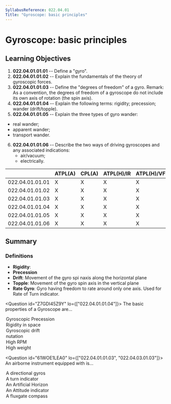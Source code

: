 ```yaml
---
SyllabusReference: 022.04.01
Title: "Gyroscope: basic principles"
---
```


# Gyroscope: basic principles

## Learning Objectives

1.  **022.04.01.01.01** -- Define a "gyro".
2.  **022.04.01.01.02** -- Explain the fundamentals of the theory of gyroscopic
    forces.
3.  **022.04.01.01.03** -- Define the "degrees of freedom" of a gyro. Remark: As
    a convention, the degrees of freedom of a gyroscope do not include its own
    axis of rotation (the spin axis).
4.  **022.04.01.01.04** -- Explain the following terms: rigidity; precession;
    wander (drift/topple).
5.  **022.04.01.01.05** -- Explain the three types of gyro wander:

- real wander;
- apparent wander;
- transport wander.

6.  **022.04.01.01.06** -- Describe the two ways of driving gyroscopes and any
    associated indications:
    - air/vacuum;
    - electrically.

|                 | ATPL(A) | CPL(A) | ATPL(H)/IR | ATPL(H)/VFR | CPL(H) | IR  | CBIR(A) |
| --------------- | ------- | ------ | ---------- | ----------- | ------ | --- | ------- |
| 022.04.01.01.01 | X       | X      | X          | X           | X      | X   | X       |
| 022.04.01.01.02 | X       | X      | X          | X           | X      | X   | X       |
| 022.04.01.01.03 | X       | X      | X          | X           | X      | X   | X       |
| 022.04.01.01.04 | X       | X      | X          | X           | X      | X   |         |
| 022.04.01.01.05 | X       | X      | X          | X           | X      | X   |         |
| 022.04.01.01.06 | X       | X      | X          | X           | X      | X   | X       |

## Summary

### Definitions

- **Rigidity**:
- **Precession**
- **Drift**: Movement of the gyro spi naxis along the horizontal plane
- **Topple**: Movement of the gyro spin axis in the vertical plane
- **Rate Gyro**: Gyro having freedom to rate around only one axis. Used for Rate
  of Turn indicator.

<Question id="Z7GDI45Z9Y" lo={["022.04.01.01.04"]}>
  <Text variant="multipleCorrect" select={5}>
    The basic properties of a Gyroscope are...
  </Text>

  <Option subject={[[]]}>Gyroscopic Precession</Option>
  <Option subject={[[]]}>Rigidity in space</Option>
  <Option>Gyroscopic drift</Option>
  <Option>nutation</Option>
  <Option>High RPM</Option>
  <Option>High weight</Option>
</Question>

<Question id="61WOE1LEA0" lo={["022.04.01.01.03", "022.04.03.01.03"]}>
  <Text variant="oneCorrect">
    An airborne instrument equipped with <Subject /> is...
  </Text>
<Option
  subject={[["a gyro with 2 degrees of freedom and an horizontal spin axis"]]}
>
  A directional gyros
</Option>
<Option
  subject={[["a gyro with 1 degree of freedom and a horizontal spin axis"]]}
>
  A turn indicator
</Option>
<Option
  subject={[["a gyro with 2 degrees of freedom and a vertical spin axis"]]}
>
  An Artificial Horizon
</Option>
<Option
  subject={[["a gyro with 2 degrees of freedom and a vertical spin axis"]]}
>
  An Attitude indicator
</Option>

  <Option why="does not use a gyro.">A fluxgate compass</Option>
</Question>
